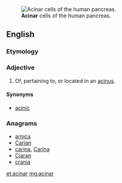 [[Image:Pancreatic acinar cells - TEM.jpg|thumb|'''Acinar''' cells of the human pancreas.]]
==English==

===Etymology===
{{suffix|acinus|ar|lang=en}}

===Adjective===
{{en-adj|-}}

# {{context|anatomy|lang=en}} Of, pertaining to, or located in an [[acinus]].

====Synonyms====
* [[acinic]]

===Anagrams===
* [[arnica#English|arnica]]
* [[Carian#English|Carian]]
* [[carina#English|carina]], [[Carina#English|Carina]]
* [[Ciaran#English|Ciaran]]
* [[crania#English|crania]]

[[et:acinar]]
[[mg:acinar]]